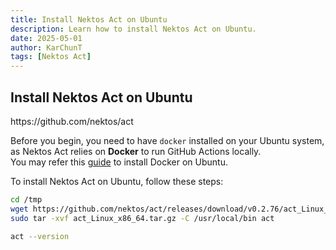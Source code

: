 ```yaml
---
title: Install Nektos Act on Ubuntu
description: Learn how to install Nektos Act on Ubuntu.
date: 2025-05-01
author: KarChunT
tags: [Nektos Act]
---
```


## Install Nektos Act on Ubuntu

<Callout title="Documentation">
  https://github.com/nektos/act
</Callout>

Before you begin, you need to have `docker` installed on your Ubuntu system, as Nektos Act relies on **Docker** to run GitHub Actions locally.  
You may refer this [guide](/docs/docker/docker-installation/) to install Docker on Ubuntu.

To install Nektos Act on Ubuntu, follow these steps:

```bash
cd /tmp
wget https://github.com/nektos/act/releases/download/v0.2.76/act_Linux_x86_64.tar.gz
sudo tar -xvf act_Linux_x86_64.tar.gz -C /usr/local/bin act

act --version
```

<Comments />
